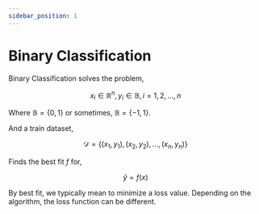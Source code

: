 ```yaml
---
sidebar_position: 1
---
```


# Binary Classification

Binary Classification solves the problem,

$$
x_i \in \mathbb{R}^n, y_i \in \mathbb{B}, i = 1, 2, \ldots, n
$$

Where $\mathbb{B} = \{0,1\}$ or sometimes, $\mathbb{B} = \{-1,1\}$.

And a train dataset,

$$
\mathcal{D} = \{(x_1, y_1), (x_2, y_2), \ldots, (x_n, y_n)\}
$$

Finds the best fit $f$ for,

$$
\hat{y} = f(x)
$$

By best fit, we typically mean to minimize a loss value. Depending on the algorithm, the loss function can be different.
